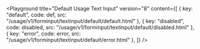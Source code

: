 

<Playground	
	title="Default Usage Text Input"
	version="8"
	content={[
		{ key: "default", code: def, src: "/usage/v1/forminput/textinput/default/default.html" },
		{ key: "disabled", code: disabled, src: "/usage/v1/forminput/textinput/default/disabled.html" },
		{ key: "error", code: error, src: "/usage/v1/forminput/textinput/default/error.html" },
	]}
/>